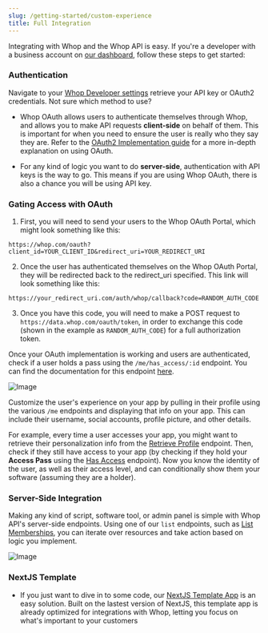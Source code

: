 ```yaml
---
slug: /getting-started/custom-experience
title: Full Integration
---
```



Integrating with Whop and the Whop API is easy. If you're a developer with a business account on [our dashboard](https://dash.whop.com), follow these steps to get started:

### Authentication

Navigate to your [Whop Developer settings](https://dash.whop.com/developer) retrieve your API key or OAuth2 credentials. Not sure which method to use?

- Whop OAuth allows users to authenticate themselves through Whop, and allows you to make API requests **client-side** on behalf of them. This is important for when you need to ensure the user is really who they say they are.
  Refer to the [OAuth2 Implementation guide](/authentication/oauth) for a more in-depth explanation on using OAuth.

- For any kind of logic you want to do **server-side**, authentication with API keys is the way to go. This means if you are using Whop OAuth, there is also a chance you will be using API key.



### Gating Access with OAuth

1. First, you will need to send your users to the Whop OAuth Portal, which might look something like this:

```
https://whop.com/oauth?client_id=YOUR_CLIENT_ID&redirect_uri=YOUR_REDIRECT_URI
```

2. Once the user has authenticated themselves on the Whop OAuth Portal, they will be redirected back to the redirect_uri specified. This link will look something like this:
```
https://your_redirect_uri.com/auth/whop/callback?code=RANDOM_AUTH_CODE
```

3. Once you have this code, you will need to make a POST request to `https://data.whop.com/oauth/token`, in order to exchange this code (shown in the example as `RANDOM_AUTH_CODE`) for a full authorization token.

Once your OAuth implementation is working and users are authenticated, check if a user holds a pass using the `/me/has_access/:id` endpoint. You can find the documentation for this endpoint [here](https://dev.whop.com/reference/has_access).

![Image](./assets/check-access.png)

Customize the user's experience on your app by pulling in their profile using the various `/me` endpoints and displaying that info on your app. This can include their username, social accounts, profile picture, and other details.

For example, every time a user accesses your app, you might want to retrieve their personalization info from the [Retrieve Profile](https://dev.whop.com/reference/retrieve_profile) endpoint.
Then, check if they still have access to your app (by checking if they hold your **Access Pass** using the [Has Access](https://dev.whop.com/reference/has_access) endpoint). 
Now you know the identity of the user, as well as their access level, and can conditionally show them your software (assuming they are a holder).

### Server-Side Integration

Making any kind of script, software tool, or admin panel is simple with Whop API's server-side endpoints. Using one of our `list` endpoints, such as [List Memberships](https://dev.whop.com/reference/list_memberships),
you can iterate over resources and take action based on logic you implement.

![Image](./assets/list-memberships.png)

### NextJS Template

- If you just want to dive in to some code, our [NextJS Template App](/nextjs) is an easy solution. Built on the lastest version of NextJS, this template app is already optimized for integrations with Whop, letting you focus on what's important to your customers

<IntegrationPoints />
